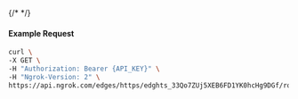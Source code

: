 {/* <!-- Code generated for API Clients. DO NOT EDIT. --> */}

#### Example Request
```bash
curl \
-X GET \
-H "Authorization: Bearer {API_KEY}" \
-H "Ngrok-Version: 2" \
https://api.ngrok.com/edges/https/edghts_33Qo7ZUj5XEB6FD1YK0hcHg9DGf/routes/edghtsrt_33Qo7W2aoqShcW1JyDm2ZE337fe/circuit_breaker
```